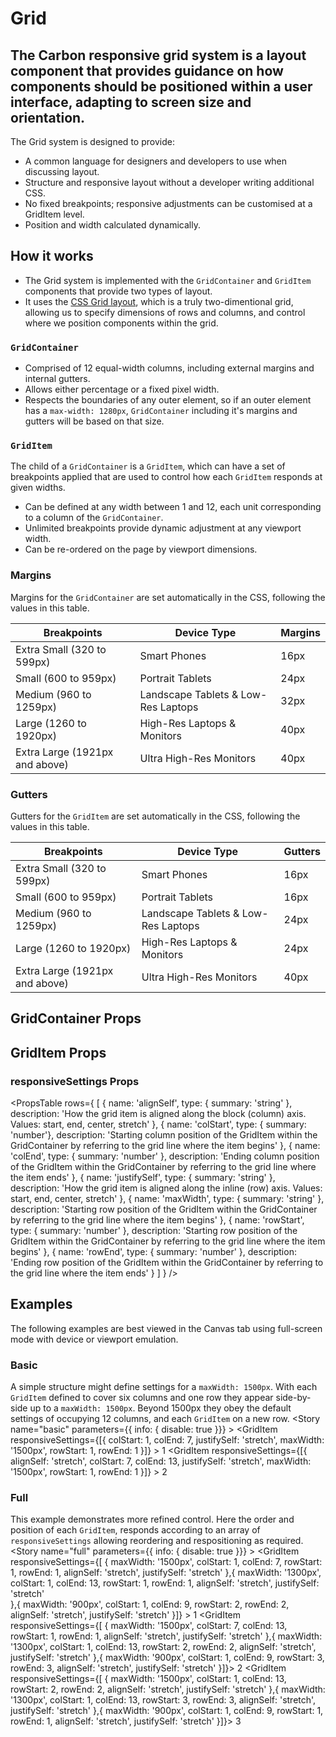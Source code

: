 
<Meta title="Design System/Grid" />

# Grid
## The Carbon responsive grid system is a layout component that provides guidance on how components should be positioned within a user interface, adapting to screen size and orientation.
The Grid system is designed to provide:

- A common language for designers and developers to use when discussing layout.
- Structure and responsive layout without a developer writing additional CSS.
- No fixed breakpoints; responsive adjustments can be customised at a GridItem level.
- Position and width calculated dynamically.

## How it works
- The Grid system is implemented with the `GridContainer` and `GridItem` components that provide two types of layout.
- It uses the [CSS Grid layout](https://developer.mozilla.org/en-US/docs/Web/CSS/CSS_Grid_Layout), which is a truly two-dimentional grid, allowing us to specify dimensions of rows and columns, and control where we position components within the grid.

### `GridContainer`
- Comprised of 12 equal-width columns, including external margins and internal gutters.
- Allows either percentage or a fixed pixel width.
- Respects the boundaries of any outer element, so if an outer element has a `max-width: 1280px`, `GridContainer` including it's margins and gutters will be based on that size.

### `GridItem`
The child of a `GridContainer` is a `GridItem`, which can have a set of breakpoints applied that are used to control how each `GridItem` responds at given widths.

- Can be defined at any width between 1 and 12, each unit corresponding to a column of the `GridContainer`.
- Unlimited breakpoints provide dynamic adjustment at any viewport width.
- Can be re-ordered on the page by viewport dimensions.

### Margins
Margins for the `GridContainer` are set automatically in the CSS, following the values in this table.

| Breakpoints                | Device Type  | Margins |
|----------------------------|--------------|---------|
| Extra Small (320 to 599px) | Smart Phones | 16px    |
| Small (600 to 959px)       | Portrait Tablets | 24px |
| Medium (960 to 1259px) | Landscape Tablets & Low-Res Laptops | 32px |
| Large (1260 to 1920px) | High-Res Laptops & Monitors | 40px |
| Extra Large (1921px and above) | Ultra High-Res Monitors |40px |

### Gutters
Gutters for the `GridItem` are set automatically in the CSS, following the values in this table.

| Breakpoints                | Device Type  | Gutters |
|----------------------------|--------------|---------|
| Extra Small (320 to 599px) | Smart Phones | 16px    |
| Small (600 to 959px)       | Portrait Tablets | 16px |
| Medium (960 to 1259px) | Landscape Tablets & Low-Res Laptops | 24px |
| Large (1260 to 1920px) | High-Res Laptops & Monitors | 24px |
| Extra Large (1921px and above) | Ultra High-Res Monitors |40px |

## GridContainer Props
<Props of={GridContainer} />

## GridItem Props
<Props of={GridItem} />

### responsiveSettings Props
<PropsTable 
  rows={
    [
      {
      name: 'alignSelf',
      type: { summary: 'string' },
      description: 'How the grid item is aligned along the block (column) axis. Values: start, end, center, stretch'
      },
      {
        name: 'colStart',
        type: { summary: 'number'},
        description: 'Starting column position of the GridItem within the GridContainer by referring to the grid line where the item begins'
      },
      {
        name: 'colEnd',
        type: { summary: 'number' },
        description: 'Ending column position of the GridItem within the GridContainer by referring to the grid line where the item ends'
      },
      {
        name: 'justifySelf',
        type: { summary: 'string' },
        description: 'How the grid item is aligned along the inline (row) axis. Values: start, end, center, stretch'
      },
      {
        name: 'maxWidth',
        type: { summary: 'string' },
        description: 'Starting row position of the GridItem within the GridContainer by referring to the grid line where the item begins'
      },
      {
        name: 'rowStart',
        type: { summary: 'number' },
        description: 'Starting row position of the GridItem within the GridContainer by referring to the grid line where the item begins'
      },
      {
        name: 'rowEnd',
        type: { summary: 'number' },
        description: 'Ending row position of the GridItem within the GridContainer by referring to the grid line where the item ends'
      }
    ]
  }
/>

## Examples
The following examples are best viewed in the Canvas tab using full-screen mode with device or viewport emulation.

### Basic
A simple structure might define settings for a `maxWidth: 1500px`. With each `GridItem` defined to cover six columns and one row they appear side-by-side up to a `maxWidth: 1500px`. Beyond 1500px they obey the default settings of occupying 12 columns, and each `GridItem` on a new row.
<Preview>
  <Story name="basic" parameters={{ info: { disable: true }}} >
    <GridContainer>
      <GridItem responsiveSettings={[{
          colStart: 1,
          colEnd: 7,
          justifySelf: 'stretch',
          maxWidth: '1500px',
          rowStart: 1,
          rowEnd: 1
        }]}
        >
        <Pod
        alignTitle='left' as='primary'
        border padding='medium'
        podType='primary'
        >
          1
        </Pod>
      </GridItem>
      <GridItem responsiveSettings={[{
          alignSelf: 'stretch',
          colStart: 7,
          colEnd: 13,
          justifySelf: 'stretch',
          maxWidth: '1500px',
          rowStart: 1,
          rowEnd: 1
        }]}
          >
        <Pod
        alignTitle='left' as='primary'
        border padding='medium'
        podType='primary'
        >
          2
        </Pod>
      </GridItem>
    </GridContainer>
  </Story>
</Preview>

### Full
This example demonstrates more refined control. Here the order and position of each `GridItem`, responds according to an array of `responsiveSettings` allowing reordering and respositioning as required.
<Preview>
  <Story name="full" parameters={{ info: { disable: true }}} >
    <GridContainer>
      <GridItem responsiveSettings={[
        {
          maxWidth: '1500px',
          colStart: 1,
          colEnd: 7,
          rowStart: 1,
          rowEnd: 1,
          alignSelf: 'stretch',
          justifySelf: 'stretch'
        },{
          maxWidth: '1300px',
          colStart: 1,
          colEnd: 13,
          rowStart: 1,
          rowEnd: 1,
          alignSelf: 'stretch',
          justifySelf: 'stretch'  
        },{
          maxWidth: '900px',
          colStart: 1,
          colEnd: 9,
          rowStart: 2,
          rowEnd: 2,
          alignSelf: 'stretch',
          justifySelf: 'stretch'
        }]}
        >
          <Pod
            alignTitle='left' as='primary'
            border padding='medium'
            podType='primary'
          >
          1
        </Pod>
      </GridItem>
      <GridItem responsiveSettings={[
        {
          maxWidth: '1500px',
          colStart: 7,
          colEnd: 13,
          rowStart: 1,
          rowEnd: 1,
          alignSelf: 'stretch',
          justifySelf: 'stretch'
        },{
          maxWidth: '1300px',
          colStart: 1,
          colEnd: 13,
          rowStart: 2,
          rowEnd: 2,
          alignSelf: 'stretch',
          justifySelf: 'stretch'
        },{
          maxWidth: '900px',
          colStart: 1,
          colEnd: 9,
          rowStart: 3,
          rowEnd: 3,
          alignSelf: 'stretch',
          justifySelf: 'stretch'
        }]}>
          <Pod
          alignTitle='left' as='primary'
          border padding='medium'
          podType='primary'
          >
          2
        </Pod>
      </GridItem>
      <GridItem responsiveSettings={[
        {
          maxWidth: '1500px',
          colStart: 1,
          colEnd: 13,
          rowStart: 2,
          rowEnd: 2,
          alignSelf: 'stretch',
          justifySelf: 'stretch'
        },{
          maxWidth: '1300px',
          colStart: 1,
          colEnd: 13,
          rowStart: 3,
          rowEnd: 3,
          alignSelf: 'stretch',
          justifySelf: 'stretch'
        },{
          maxWidth: '900px',
          colStart: 1,
          colEnd: 9,
          rowStart: 1,
          rowEnd: 1,
          alignSelf: 'stretch',
          justifySelf: 'stretch'
        }]}>
        <Pod
        alignTitle='left' as='primary'
        border padding='medium'
        podType='primary'
        >
          3
        </Pod>
      </GridItem>
    </GridContainer>
  </Story>
</Preview>